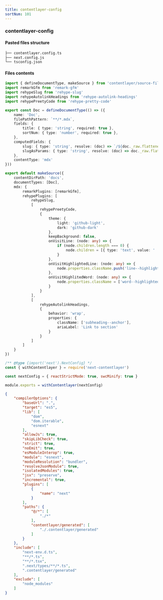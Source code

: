 ```yaml
---
title: contentlayer-config
sortNum: 101
---
```

### contentlayer-config

#### Pasted files structure
```bash
├── contentlayer.config.ts
├── next.config.js
└── tsconfig.json
```
#### Files contents
```ts title="./contentlayer.config.ts"
import { defineDocumentType, makeSource } from 'contentlayer/source-files'
import remarkGfm from 'remark-gfm'
import rehypeSlug from 'rehype-slug'
import rehypeAutolinkHeadings from 'rehype-autolink-headings'
import rehypePreetyCode from 'rehype-pretty-code'

export const Doc = defineDocumentType(() => ({
    name: 'Doc',
    filePathPattern: `**/*.mdx`,
    fields: {
        title: { type: 'string', required: true },
        sortNum: { type: 'number', required: true },
    },
    computedFields: {
        slug: { type: 'string', resolve: (doc) => `/${doc._raw.flattenedPath}` },
        slugAsParams: { type: 'string', resolve: (doc) => doc._raw.flattenedPath.split('/').slice(1).join('/') },
    },
    contentType: 'mdx'
}))

export default makeSource({
    contentDirPath: 'docs',
    documentTypes: [Doc],
    mdx: {
        remarkPlugins: [remarkGfm],
        rehypePlugins: [
            rehypeSlug,
            [
                rehypePreetyCode,
                {
                    theme: {
                        light: 'github-light',
                        dark: 'github-dark'
                    },
                    keepBackground: false,
                    onVisitLine: (node: any) => {
                        if (node.children.length === 0) {
                            node.children = [{ type: 'text', value: ' ' }]
                        }
                    },
                    onVisitHighlightedLine: (node: any) => {
                        node.properties.className.push('line--highlighted')
                    },
                    onVisitHighlitedWord: (node: any) => {
                        node.properties.className = ['word--highlighted']
                    }
                }
            ],
            [
                rehypeAutolinkHeadings,
                {
                    behavior: 'wrap',
                    properties: {
                        className: ['subheading--anchor'],
                        ariaLabel: 'Link to section'
                    }
                }
            ]
        ]
    }
})
```
```js title="./next.config.js"
/** @type {import('next').NextConfig} */
const { withContentlayer } = require('next-contentlayer')

const nextConfig = { reactStrictMode: true, swcMinify: true }

module.exports = withContentlayer(nextConfig)
```
```json title="./tsconfig.json"
{
    "compilerOptions": {
        "baseUrl": ".",
        "target": "es5",
        "lib": [
            "dom",
            "dom.iterable",
            "esnext"
        ],
        "allowJs": true,
        "skipLibCheck": true,
        "strict": true,
        "noEmit": true,
        "esModuleInterop": true,
        "module": "esnext",
        "moduleResolution": "bundler",
        "resolveJsonModule": true,
        "isolatedModules": true,
        "jsx": "preserve",
        "incremental": true,
        "plugins": [
            {
                "name": "next"
            }
        ],
        "paths": {
            "@/*": [
                "./*"
            ],
            "contentlayer/generated": [
                "./.contentlayer/generated"
            ]
        }
    },
    "include": [
        "next-env.d.ts",
        "**/*.ts",
        "**/*.tsx",
        ".next/types/**/*.ts",
        ".contentlayer/generated"
    ],
    "exclude": [
        "node_modules"
    ]
}
```
